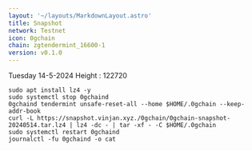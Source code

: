 ```yaml
---
layout: '~/layouts/MarkdownLayout.astro'
title: Snapshot
network: Testnet
icon: 0gchain
chain: zgtendermint_16600-1
version: v0.1.0
---
```

Tuesday 14-5-2024
Height : 122720
```
sudo apt install lz4 -y
sudo systemctl stop 0gchaind
0gchaind tendermint unsafe-reset-all --home $HOME/.0gchain --keep-addr-book
curl -L https://snapshot.vinjan.xyz./0gchain/0gchain-snapshot-20240514.tar.lz4 | lz4 -dc - | tar -xf - -C $HOME/.0gchain
sudo systemctl restart 0gchaind
journalctl -fu 0gchaind -o cat
```

